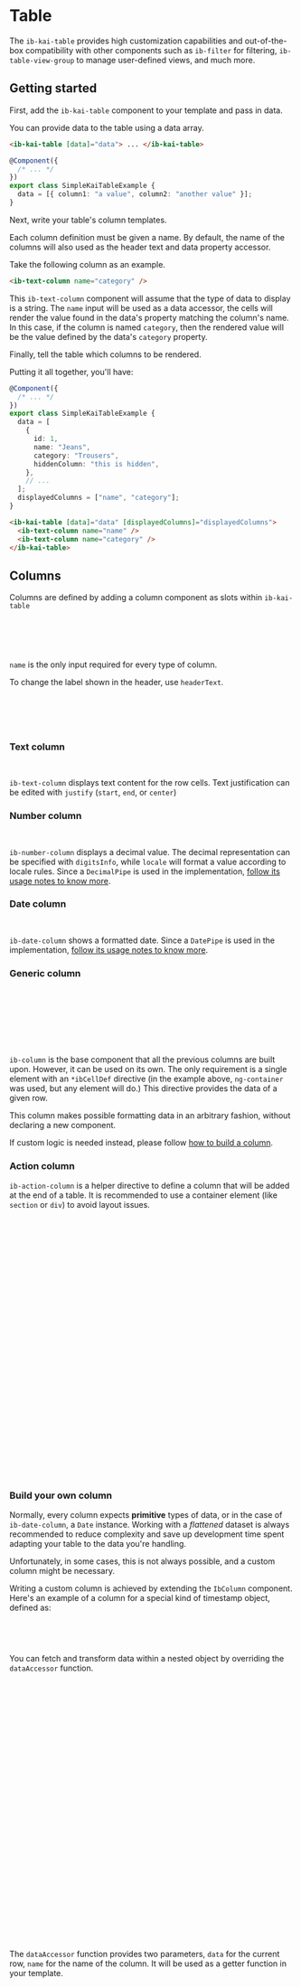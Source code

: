 

<Meta title="Components/Table/Overview" />

# Table

The `ib-kai-table` provides high customization capabilities and out-of-the-box compatibility with other components such as `ib-filter` for filtering, `ib-table-view-group` to manage user-defined views, and much more.

## Getting started

First, add the `ib-kai-table` component to your template and pass in data.

You can provide data to the table using a data array.

```html
<ib-kai-table [data]="data"> ... </ib-kai-table>
```

```typescript
@Component({
  /* ... */
})
export class SimpleKaiTableExample {
  data = [{ column1: "a value", column2: "another value" }];
}
```

Next, write your table's column templates.

Each column definition must be given a name. By default, the name of the columns will also used as the header text and data property accessor.

Take the following column as an example.

```html
<ib-text-column name="category" />
```

This `ib-text-column` component will assume that the type of data to display is a string. The `name` input will be used as a data accessor, the cells will render the value found in the data's property matching the column's name. In this case, if the column is named `category`, then the rendered value will be the value defined by the data's `category` property.

Finally, tell the table which columns to be rendered.

Putting it all together, you'll have:

```typescript
@Component({
  /* ... */
})
export class SimpleKaiTableExample {
  data = [
    {
      id: 1,
      name: "Jeans",
      category: "Trousers",
      hiddenColumn: "this is hidden",
    },
    // ...
  ];
  displayedColumns = ["name", "category"];
}
```

```html
<ib-kai-table [data]="data" [displayedColumns]="displayedColumns">
  <ib-text-column name="name" />
  <ib-text-column name="category" />
</ib-kai-table>
```

<Canvas of={TableStories.Simple} />

## Columns

Columns are defined by adding a column component as slots within `ib-kai-table`

```html
<ib-kai-table [data]="data" [displayedColumns]="displayedColumns">
  <ib-text-column name="name" />
  <ib-text-column name="surname" />
</ib-kai-table>
```

`name` is the only input required for every type of column.

To change the label shown in the header, use `headerText`.

```html
<ib-kai-table [data]="data" [displayedColumns]="displayedColumns">
  <ib-text-column [headerText]="'user.name' | translate" name="name" />
  <ib-text-column [headerText]="'user.surname' | translate" name="surname" />
</ib-kai-table>
```

### Text column

```html
<ib-text-column name="surname" justify="start" />
```

`ib-text-column` displays text content for the row cells. Text justification can be edited with `justify` (`start`, `end`, or `center`)

### Number column

```html
<ib-number-column name="price" digitsInfo="1.0-2" locale="it" />
```

`ib-number-column` displays a decimal value. The decimal representation can be specified with `digitsInfo`, while `locale` will format a value according to locale rules. Since a `DecimalPipe` is used in the implementation, [follow its usage notes to know more](https://angular.io/api/common/DecimalPipe#usage-notes).

### Date column

```html
<ib-date-column name="created_at" format="dd/MM/yyyy" locale="it" />
```

`ib-date-column` shows a formatted date. Since a `DatePipe` is used in the implementation, [follow its usage notes to know more](https://angular.io/api/common/DatePipe#usage-notes).

### Generic column

```html
<ib-column name="subscribed">
  <ng-container *ibCellDef="let user">
    <mat-icon [color]="user.subscribed ? 'accent' : ''"
      >{{ user.subscribed ? "done" : "close" }}</mat-icon
    >
  </ng-container>
</ib-column>
```

`ib-column` is the base component that all the previous columns are built upon. However, it can be used on its own. The only requirement is a single element with an `*ibCellDef` directive (in the example above, `ng-container` was used, but any element will do.) This directive provides the data of a given row.

This column makes possible formatting data in an arbitrary fashion, without declaring a new component.

If custom logic is needed instead, please follow [how to build a column](#build-your-own-column).

### Action column

`ib-action-column` is a helper directive to define a column that will be added at the end of a table. It is recommended to use a container element (like `section` or `div`) to avoid layout issues.

```html
<ib-kai-table [displayedColumns]="['name', 'fruit', 'stock']" [data]="data">
  <!-- ... -->
  <ib-column ib-action-column>
    <section *ibCellDef="let element">
      <button mat-icon-button (click)="handleShowReport(element)">
        <mat-icon>chevron_right</mat-icon>
      </button>
      <button mat-icon-button [matMenuTriggerFor]="menu">
        <mat-icon>more_vert</mat-icon>
      </button>
      <mat-menu #menu="matMenu">
        <button mat-menu-item (click)="handleDelete(element)">delete</button>
      </mat-menu>
    </section>
  </ib-column>
</ib-kai-table>
```

```typescript
@Component({
  /* ... */
})
export class KaiTableRowActionExample {
  data = TABLE_DATA;

  handleShowReport(data: Record<string, any>) {
    // your code here
  }

  handleDelete(data: Record<string, any>) {
    // your code here
  }
}
```

### Build your own column

Normally, every column expects **primitive** types of data, or in the case of `ib-date-column`, a `Date` instance.
Working with a _flattened_ dataset is always recommended to reduce complexity and save up development time spent
adapting your table to the data you're handling.

Unfortunately, in some cases, this is not always possible, and a custom column might be necessary.

Writing a custom column is achieved by extending the `IbColumn` component.
Here's an example of a column for a special kind of timestamp object, defined as:

```typescript
{
  seconds: 1706190677; // timestamp in seconds
}
```

You can fetch and transform data within a nested object by overriding the `dataAccessor` function.

```typescript
// timestamp-column.component.ts
@Component({
  selector: "ib-timestamp-column",
  templateUrl: "timestamp-column.component.html",
  // View encapsulation must be removed so that the styles can be applied accordingly.
  encapsulation: ViewEncapsulation.None,
  // Ensure that no change detection related exception will be thrown.
  changeDetection: ChangeDetectionStrategy.Default,
  providers: [
    // Provide both `IbColumn` and `IB_COLUMN` tokens.
    // Make sure that the parent table and any descendant
    // can access this column.
    { provide: IbColumn, useExisting: IbTimestampColumn },
    { provide: IB_COLUMN, useExisting: IbTimestampColumn },
    // Provide a valid `IB_AGGREGATE_TYPE` token value to support aggregation
    { provide: IB_AGGREGATE_TYPE, useValue: "date" },
  ],
  standalone: true,
  imports: [
    MatTableModule,
    MatSortModule,
    MatIconModule,
    MatTooltipModule,
    IbSortHeader,
    DatePipe,
  ],
})
export class IbTimestampColumn<T> extends IbColumn<T> {
  // Get seconds as milliseconds
  dataAccessor = (data: T, name: string): any => data[name].seconds * 1000;
}
```

The `dataAccessor` function provides two parameters, `data` for the current row, `name` for the name of the column.
It will be used as a getter function in your template.

```html
<!-- timestamp-column.component.html -->
<!--
  matColumnDef: Column definition for the mat-table
  matSort: "Dummy" instance of `matSort`
  sticky & stickyEnd: Whether the column should be sticky positioned
-->
<ng-container matColumnDef matSort [sticky]="sticky" [stickyEnd]="stickyEnd">
  <!-- ibSortHeaderFor: Replaces the temporary \`matSort\` instance with the one declared in the table component -->
  <th
    class="ib-table__header-cell"
    mat-header-cell
    *matHeaderCellDef
    [ibSortHeaderFor]="matSort"
    mat-sort-header
    [disabled]="!sort"
  >
    {{ headerText }}
  </th>
  <td
    mat-cell
    *matCellDef="let data"
    [matTooltip]="dataAccessor(data, name) + ' ms'"
  >
    <!-- Here the dataAccessor function is called within the cell's template and passed down a date pipe -->
    {{ dataAccessor(data, name) | date: "MMM d, YYYY hh:mm" }}
  </td>
  <td mat-footer-cell *matFooterCellDef style="max-width: fit-content">
    <ib-aggregate *ngIf="aggregate"></ib-aggregate>
  </td>
</ng-container>
```

<Canvas of={TableStories.WithCustomColumn} />

## Sorting

By default, sorting is disabled in any column. To enable sorting, use `sort` in your column.

> Sorting is supported by any column.

```html
<ib-text-column name="firstName" sort />
```

#### Set initial sort

Through the `initialSort` property of `IbTableDef` a sort direction can be activated during the first render of the table. The property `active` corresponds to the `name` of a column, and `direction` can only be either `asc` or `desc`.

```html
<ib-kai-table ... [tableDef]="tableDef">
  <!-- ... -->
</ib-kai-table>
```

```typescript
export class IbKaiTableExamplePage {
  tableDef: IbTableDef = {
    initialSort: {
      active: "fruit",
      direction: "asc",
    },
  };
}
```

#### Sorting data accessor

By default, the data for sorting is retrieved by the same data accessor function used to retireve
the content to render of each cell (that means `dataAccessor(data, name)`)
This behaviour can be overriden with the `sortingDataAccessor` input, available for every type of column.

```html
<ib-text-column
  name="firstName"
  sort
  [sortingDataAccessor]="sortingDataAccessor"
/>
```

For custom columns, you can override the getter function within you component's class.

```typescript
@Component({
  /** ... */
})
export class IbCustomColumn<T> extends IbColumn<T> {
  dataAccessor = (data: T, name: string): any => data[name].somethingNested;

  sortingDataAccessor = (data: T, name: string): any =>
    data[name].somethingElse;
}
```

## Filtering

To define filters, first import `IbFilterModule` alongside `IbKaiTableModule`.

```typescript
@NgModule({
  imports: [IbKaiTableModule, IbFilterModule],
  // ...
})
export class TableWithFiltersModule {}
```

Then, add the necessary filters withing your table. Each filter requires a `name` that must match a column defined with the same name.

```html
<ib-kai-table
  [displayedColumns]="['name', 'fruit', 'quantity', 'purchased_at']"
  [data]="data"
>
  <ib-filter>
    <ib-search-bar />

    <ib-text-filter name="name">{{ 'user.name' | translate }}</ib-text-filter>
    <ib-tag-filter name="fruit">{{ 'fruit.name' | translate }}</ib-tag-filter>
    <ib-number-filter name="quantity"
      >{{ 'common.quantity' | translate }}</ib-number-filter
    >
    <ib-date-filter name="purchased_at"
      >{{ 'common.purchasedAt' | translate }}</ib-date-filter
    >
  </ib-filter>

  <ib-text-column name="name" />
  <ib-text-column name="fruit" />
  <ib-number-column name="quantity" />
  <ib-date-column name="purchased_at" />
</ib-kai-table>
```

#### Filters

<Markdown>{`
| Name               | Usage                                                                                                                                                                                    |
| ------------------ | ---------------------------------------------------------------------------------------------------------------------------------------------------------------------------------------- |
| \`ib-text-filter\`   | Text-based search.                                                                                                                                                                       |
| \`ib-tag-filter\`    | Selection-based search. By default, a distinct set of options is generated from the column's data. Can be overriden with \`options\`. Use \`[multiple]="false"\` to disable mutli selection. |
| \`ib-number-filter\` | Number-based search. By default, the minimum and maximum values are set from the column's data. Can be overriden with \`min\` and \`max\`. Use \`step\` to define the precision of the slider. |
| \`ib-date-filter\`   | Date-based search.                                                                                                                                                                       |
`}</Markdown>

#### Filtering data accessor

By default, the data for filtering is retrieved by the same data accessor function used to retireve
the content to render of each cell (that means `dataAccessor(data, name)`)
This behaviour can be overriden with the `filterDataAccessor` input, available for every type of column.

```html
<ib-date-column name="firstName" [filterDataAccessor]="filterDataAccessor" />
```

For custom columns, you can override the getter function within you component's class.

```typescript
@Component({
  /** ... */
})
export class IbCustomColumn<T> extends IbColumn<T> {
  dataAccessor = (data: T, name: string): any => data[name].somethingNested;

  filterDataAccessor = (data: T, name: string): any => data[name].somethingElse;
}
```

## Selection

To activate checkbox selection, add an `ib-selection-column` to the table.

```html
<ib-selection-column
  (ibRowSelectionChange)="selectionChange($event)"
></ib-selection-column>
```

Listen to `ibRowSelectionChange` in order to obtain the rows selected by the user. The event fires an _array_ containing the selected rows, each element is of type `IbTableRowSelectionChange` declared as follows:

```typescript
interface IbTableRowSelectionChange<T> {
  tableName: string;
  selection: boolean;
  row: T;
}
```

If a single row is selected, then the array will contain a single element. If the checkbox placed in the header is selected, the array will contain all the rows available.

Alternatively, it is possible to leverage on the API of `ib-selection-column` itself. It exposes a `SelectionModel` under the property `selection`. For example, here's how to get all selected rows.

```typescript
export class SelectionColumnExample {
  @ViewChild(IbSelectionColumn, { static: true })
  selectionColumn: IbSelectionColumn;

  someMethod() {
    this.selectionColumn.selection.selected;
  }
}
```

## Pagination

Through the `paginator` property of `IbTableDef` it is possible to change the appearance of the paginator, for example with `hide` set to `true` the paginator will disappear, or with `showFirstLastButtons` set to `false` the jump to first and last page buttons will disappear.

```html
<ib-kai-table ... [tableDef]="tableDef">
  <!-- ... -->
</ib-kai-table>
```

```typescript
export class IbKaiTableExamplePage {
  tableDef: IbTableDef = {
    paginator: {
      pageSize: 10
      pageSizeOptions: [5, 10, 25, 100],
      hidePageSize: false,
      showFirstLastButtons: true,
      hide: false
    },
  };
}
```

## Views

To add views to a table, first import `IbViewModule` alongside `IbKaiTableModule`, `IbTableActionModule`, and `IbFilterModule`.

```typescript
@NgModule({
  imports: [IbKaiTableModule, IbTableActionModule, IbViewModule, IbFilterModule],
  // ...
})
export class TableWithViewsModule {}
```

> ⚠️ An `ib-filter` component is required to use `ib-table-view-group`.
> Also, the `tableName` property must be set in the `ib-kai-table` component as it is used as a reference for the views.

Then add the `ib-table-view-group` component within `ib-kai-table`.

```html
<ib-kai-table tableName="products" [data]="data" [displayedColumns]="displayedColumns">
  <ib-table-view-group />

  <ib-filter>
    <!-- ... -->
  </ib-filter>

  <!-- ... --->
</ib-kai-table>
```

## Export

To enable data export from a table, first import `IbDataExportModule` alongside `IbKaiTableModule` and `IbTableActionModule`.

```typescript
@NgModule({
  imports: [IbKaiTableModule, IbTableActionModule, IbDataExportModule],
  // ...
})
export class TableWithExportModule {}
```

Make sure to have set the `tableName` property in the `ib-kai-table` component. This will be used as the filename of the exported file.
Then add the export button within `ib-table-action-group` in the table.

```html
<ib-kai-table tableName="products" [data]="data" [displayedColumns]="displayedColumns">
  <ib-table-action-group>
    <ib-table-data-export-action />
  </ib-table-action-group>

  <!-- ... --->
</ib-kai-table>
```

#### Override formats

By default, there are three available formats: `xlsx`, `csv`, and `pdf`.
The formats can be overriden by including the providers desired, as such:

```typescript
@NgModule({
  imports: [IbKaiTableModule, IbTableActionModule, IbDataExportModule],
  providers: [IbXLXSExportProvider],
})
export class TableWithExportModule {}
```

In this example, only `xlsx` export will be allowed.

## Aggregation

> Aggregation is supported only for `ib-number-column`

Use `aggregate` to show a roll-up footer row in your table. Each column has a different set of functions available. For example, in `ib-number-column` you can estimate the sum, or the average, of a column.

```html
<ib-number-column name="price" aggregate />
```

## Action group

To add a set of buttons to a table's toolbar, first import `IbTableActionModule` alongside `IbKaiTableModule`.

```typescript
@NgModule({
  imports: [IbKaiTableModule, IbTableActionModule],
  // ...
})
export class TableWithActionsModule {}
```

Then add the `ib-table-action-group` component within `ib-kai-table`, it is recommended to only use `mat-icon-button`s
in order to maintain a cohesive design.

```html
<ib-kai-table [data]="data" [displayedColumns]="displayedColumns">
  <ib-table-action-group>
    <button mat-icon-button (click)="refreshData()">
      <mat-icon>refresh</mat-icon>
    </button>
  </ib-table-action-group>

  <!-- ... --->
</ib-kai-table>
```

## Row group

A `*ibKaiRowGroup` directive is available to display contextual content for each row. It provides a given row through the `data` variable. This content is hidden by default and can be shown by clicking on a row.

```html
<ng-container *ibKaiRowGroup="let data">
  Description for {{ data.name }}: {{ data.description }}
</ng-container>
```

<Canvas of={TableStories.WithRowGroup} />

## Customization

#### Striped rows

You can use the `stripedRows` input to apply alternating styles to the rows.

```html
<ib-kai-table [data]="data" [displayedColumns]="displayedColumns" stripedRows>
```

Then you may change the text or background color with the variables:

* `--ib-table-even-row-text-color`
* `--ib-table-even-row-background-color`
* `--ib-table-odd-row-text-color`
* `--ib-table-odd-row-background-color`

#### CSS Variables

```css
:host {
  /** Minimum number of rows to be shown. Defaults to 10 */
  --ib-table-minimum-rows: 10;

  /** Header text color. Defaults to the darker constrast available for the primary palette */
  --ib-table-header-text-color: black;
  /** Header text color. Defaults to the brand primary color */
  --ib-table-header-background-color: purple;

  /** Text color for even rows. Defaults to the relative contrast from the background color */
  --ib-table-even-row-text-color: black;
  /** Background color for even rows. Defaults to the lightest color from the primary palette */
  --ib-table-even-row-background-color: lightpurple;
  /** Text color for odd rows. Default is unset */
  --ib-table-odd-row-text-color: black;
  /** Background color for odd rows. Default is unset */
  --ib-table-odd-row-background-color: transparent;

  /** Background color when hovering rows */
  --ib-table-row-background-color-on-hover: #111;

  /** Outline color for both container and table content */
  --ib-table-outline-color: var(--mat-table-row-item-outline-color);
  /** Whether to show a vertical outline for each column (Es. `1px`) */
  --ib-table-column-outline-width: 0;

  /**
    Maximum height of the table content.
    By default it takes row density, header, footer,
    and `ib-table-minimum-rows` into consideration.
  */
  --ib-table-content-max-height: 500px;
}
```

#### Column style

To set an arbitrary style to a column, a css selector is available with the format:

```
.mat-column-[columnName]
```

Meaning that a column with `name="email"` can be accessed with the following selector

```css
.ib-table__container {
  .mat-column-email {
    width: 100px;
  }
}
```

#### Table density

To modify density of the table (that means, the height elements like header and rows) you can use
the `table-density` utility function available from `@angular/material`

Include the rule within your component hosting `ib-kai-table`

```scss
@use "@angular/material" as mat;

:host {
  @include mat.table-density(-4);
}
```

## Server-side data

> 🚧 Aggregation, selection, and exporting are not fully supported

Enable server-side interactions with an `IbTableRemoteDataSource` provided to the `dataSource` input.

1. Define your data source

Your data source must extend `IbTableRemoteDataSource` in order to be compatible with the table. This is an abstract class, and it needs the `fetchData` method
to be implemented.

The method `fetchData` will be called with two parameters whenever some data from the server is needed:

- `sort` is of type `MatSort`¹, the current sorted column is available in `sort.active` and the order in `sort.direction`².
- `page` is of type `MatPaginator`³, the requested page index can be accessed with `page.pageIndex`, and the current page size with `page.pageSize`.

```typescript
// product-data-source.ts
export class ProductDataSource extends IbTableRemoteDataSource<Product> {
  private http = inject(HttpClient);

  fetchData(
    sort: MatSort,
    page: MatPaginator
  ): Observable<IbFetchDataResponse<Product>> {
    return this.http
      .get<ProductReponse>("/products", {
        params: {
          sort: sort.active,
          order: sort.direction,
          page: page.pageIndex,
          per_page: page.pageSize,
        },
      })
      .pipe(
        map((result) => ({
          data: result.items,
          totalCount: result.total_count,
        }))
      );
  }
}
```

For reference, here's the `IbFetchDataResponse` object that must be returned

```typescript
export type IbFetchDataResponse<T> = {
  /**
   * Subset of rows returned by the server
   */
  data: T[];
  /**
   * Total row count of the query without pagination.
   *
   * If this value is greater than the current page size,
   * then the paginator will assume there's more data available
   */
  totalCount: number;
};
```

2. Instance the data source, and provide it to your table

> Remember: You must instance your data source inside your component's constructor (like the example below), and that you can inject
> any service within your data source as long as it is provided in your `AppModule`, feature module, or standalone component.

```typescript
@Component({
  /** ... */
})
export class RemoteDataSourceExample {
  dataSource = new ProductDataSource();
  displayedColumns = [
    /** ... */
  ];
}
```

```html
<ib-kai-table [dataSource]="dataSource" [displayedColumns]="displayedColumns">
  <!-- ... --->
</ib-kai-table>
```

¹ [More about MatSort](https://material.angular.io/components/sort/api#MatSort)
² Both are null as per initial state. Can also be empty strings when undefined, please refer to the documentation.
³ [More about MatPaginator](https://material.angular.io/components/paginator/api#MatPaginator)

#### Filtering

Considering the following table as an example:

```html
<ib-kai-table [dataSource]="dataSource" [displayedColumns]="displayedColumns">
  <ib-filter>
    <ib-text-filter name="sku">SKU</ib-text-filter>
    <ib-date-filter name="created">Created</ib-date-filter>
    <ib-number-filter name="price">Price</ib-number-filter>
    <ib-tag-filter name="status">Status</ib-tag-filter>
  </ib-filter>

  <!-- ... --->
</ib-kai-table>
```

1. Describe a type from your filters

For each filter type exists a query object holding the values provided by the user.

<Markdown>{`
| Filter | Type
| - | - |
| \`ib-text-filter\`   | \`IbTextQuery\` |
| \`ib-date-filter\`   | \`IbDateQuery\` |
| \`ib-number-filter\` | \`IbNumberQuery\` |
| \`ib-tag-filter\`    | \`IbTagQuery\`  |
`}</Markdown>

Meaning that the filters above can be represented with the type:

```typescript
type ProductQuery = {
  title: IbTextQuery;
  created: IbDateQuery;
  price: IbNumberQuery;
  status: IbTagQuery;
};
```

2. Update your data source

The `IbTableRemoteDataSource` class accepts a second generic type to specify the type for the filter model.
Also, a third `filter` parameter is provided to the method `fetchData`

> The parameters of `filter` may be undefined if left untouched by the user.

```typescript
class ProductDataSource extends IbTableRemoteDataSource<Product, ProductQuery> {
  private http = inject(HttpClient);

  fetchData(
    sort: MatSort,
    page: MatPaginator,
    filter: ProductQuery
  ): Observable<IbFetchDataResponse<Product>> {
    return this.http
      .get("/products", {
        params: {
          sort: sort.active,
          order: sort.direction,
          page: page.pageIndex,
          per_page: page.pageSize,
          // use your filters here
        },
      })
      .pipe(
        map((result) => ({
          data: result.items,
          totalCount: result.total_count,
        }))
      );
  }
}
```

**Text query reference**

Provides the value of the query in the `text` paramenter, and the selected `condition`, an enum of type `IbFilterOperator`
that can be either a `CONTAINS`, `STARTS_WITH`, `ENDS_WITH`, or `EQUALS` operator.
It also includes two generated parameters, a regular expression under `regex`, and a `LIKE` pattern under `like`

The `regex` parameter can be useful in API that uses a NoSQL database under the hood. While the `like` paramenter
can be used with APIs interfacing with SQL databases instead.

```typescript
/**
 * Text query object.
 *
 * Provides a regular expression or a `like` pattern.
 */
export type IbTextQuery = {
  /**
   * Generated regular expression.
   * The result depends on the selected condition.
   *
   * | Condition   | Regex       |
   * |-------------|-------------|
   * | Contains    | `.*apple.*` |
   * | Starts with | `^apple.*`  |
   * | Ends with   | `.*apple$`  |
   * | Equals      | `^apple$`   |
   */
  regex: string;
  /**
   * Generated pattern to be used in a SQL LIKE operation.
   * The result depends on the selected condition.
   *
   * | Condition   | Pattern   |
   * |-------------|-----------|
   * | Contains    | `%apple%` |
   * | Starts with | `apple%`  |
   * | Ends with   | `%apple`  |
   * | Equals      | `apple`   |
   */
  like: string;
  /**
   * Condition provided by the user
   *
   * | Condition   | Operator   |
   * |-------------|-----------|
   * | Contains    | IbFilterOperator.CONTAINS    |
   * | Starts with | IbFilterOperator.STARTS_WITH |
   * | Ends with   | IbFilterOperator.ENDS_WITH   |
   * | Equals      | IbFilterOperator.EQUALS      |
   */
  condition: IbFilterOperator;
  /** Query provided by the user */
  text: string;
};
```

**Date query reference**

```typescript
/**
 * Date query object.
 *
 * Provides a range of a dates.
 */
export type IbDateQuery = {
  /** Start date of the interval in ISO format */
  start: string;
  /** End date of the interval in ISO format */
  end: string;
};
```

**Number query reference**

```typescript
/**
 * Number query object.
 *
 * Provides a range of numbers.
 */
export type IbNumberQuery = {
  /** Minimum value of the range */
  min: number;
  /** Maximum value of the range */
  max: number;
};
```

**Tag query reference**

```typescript
/**
 * Options query object.
 *
 * Provides a list of options selected.
 */
export type IbTagQuery<T = string> = {
  /** Array of options selected */
  items: T[];
  /** String of options separated by a comma */
  joined: string;
};
```

## Testing with cypress

These are the unique selectors available to interact with the table using Cypress.

#### Filters

Generated selectors for the filters. Substitute `<filterName>` with the `name` input of your filter. For example:

```html
<ib-text-filter name="description"></ib-text-filter>
```

Will produce

`ib-text-filter-description`

<Markdown>{`
| Selector | Description
| - | - |
| \`[data-cy="ib-text-filter-<filterName>"]\`                 | Text filter button |
| \`[data-cy="ib-text-filter-<filterName>-condition"]\`       | \`<mat-select>\` Default is \`Contiene\`. |
| \`[data-cy="ib-text-filter-<filterName>-value"]\`           | Text query input |
| \`[data-cy="ib-tag-filter-<filterName>"]\`                  | Tag filter button |
| \`[data-cy="ib-tag-filter-<filterName>-options"]\`          | List of options |
| \`[data-cy="ib-number-filter-<filterName>"]\`               | Number filter button |
| \`[data-cy="ib-number-filter-<filterName>-min"]\`           | Minimum value of the range |
| \`[data-cy="ib-number-filter-<filterName>-max"]\`           | Maximum value of the range |
| \`[data-cy="ib-date-filter-<filterName>"]\`                 | Date filter button |
| \`[data-cy="ib-date-filter-<filterName>-within"] [type="radio"]\`          | Within period option (\`A partire da\`). |
| \`[data-cy="ib-date-filter-<filterName>-within-value"]\`    | Numeric input value for within category |
| \`[data-cy="ib-date-filter-<filterName>-within-period"]\`   | \`<mat-select>\` Default is \`minuti\` |
| \`[data-cy="ib-date-filter-<filterName>-moreThan"] [type="radio"]\`        | More than period option (\`Da oltre\`). |
| \`[data-cy="ib-date-filter-<filterName>-moreThan-value"]\`  | Numeric input value for more than category |
| \`[data-cy="ib-date-filter-<filterName>-moreThan-period"]\` | \`<mat-select>\` Default is \`minuti fa\` |
| \`[data-cy="ib-date-filter-<filterName>-range"] [type="radio"]\`           | Range date option (\`Tra\`). |
| \`[data-cy="ib-date-filter-<filterName>-range-start"]\`     | Start date input. Edit it with \`.type("dd/mm/yyyy")\` |
| \`[data-cy="ib-date-filter-<filterName>-range-end"]\`       | End date input. Edit it with \`.type("dd/mm/yyyy")\` |
| \`[data-cy="ib-filter-update"]\`                            | Update button. Call \`.click()\` to apply the filter |
| \`[data-cy="ib-filter-clear"]\`                             | Clear button. Call \`.click()\`  reset the filter selected |
`}</Markdown>

#### Usage with `ib-text-filter`

```typescript
cy.get('[data-cy="ib-text-filter-name"]').click();
cy.get('[data-cy="ib-text-filter-name-condition"]')
  .click()
  .get("mat-option")
  .contains("Inizia con")
  .click();
cy.get('[data-cy="ib-text-filter-name-value"]').type("Arthur");
cy.get('[data-cy="ib-filter-update"]').click();
```

#### Usage with `ib-number-filter`

```typescript
cy.get('[data-cy="ib-number-filter-price"]').click();
cy.get('[data-cy="ib-number-filter-price-min"]').clear().type("2");
cy.get('[data-cy="ib-number-filter-price-max"]').clear().type("20");
cy.get('[data-cy="ib-filter-update"]').click();
```

#### Usage with `ib-date-filter`

**Within** or **more than** category:

```typescript
cy.get('[data-cy="ib-date-filter-created_at"]').click();
cy.get('[data-cy="ib-date-filter-created_at-within"] [type="radio"]').check();
cy.get('[data-cy="ib-date-filter-created_at-within-value"]').type("2");
cy.get('[data-cy="ib-date-filter-created_at-within-period"]')
  .click()
  .get("mat-option")
  .contains("giorni")
  .click();
cy.get('[data-cy="ib-filter-update"]').click();
```

**Range** category:

```typescript
cy.get('[data-cy="ib-date-filter-created_at"]').click();
cy.get('[data-cy="ib-date-filter-created_at-range"] [type="radio"]').check();
cy.get('[data-cy="ib-date-filter-created_at-range-start"]').type("20/02/2024");
cy.get('[data-cy="ib-date-filter-created_at-range-end"]').type("28/02/2024");
cy.get('[data-cy="ib-filter-update"]').click();
```

#### Usage with `ib-tag-filter`

```typescript
cy.get('[data-cy="ib-tag-filter-category"]').click();
cy.get('[data-cy="ib-tag-filter-category-options"]')
  .contains("vegetables")
  .click();
cy.get('[data-cy="ib-tag-filter-category-options"]').contains("dairy").click();
cy.get('[data-cy="ib-filter-update"]').click();
```


## Url state manager

The following feature are always serialized in url bar:
- current sort
- applied filters
- paginator settings (only page size)
- active view

In order to recover previous state, you have to use history.back() call that will preserve url querystring and the table will be reinizialized.

Is it possibile to recover the last table state also by using `ibTableSelectLastQueryString` selector as follow:

```typescript

tableState = this.store.selectSignal(ibTableSelectLastQueryString('YOUR_TABLE_NAME'))

///......


this.router.navigate([your path], {
  queryParams: {
    'YOUR_TABLE_NAME': this.tableState()
  },
  queryParamsHandling: 'merge'
})

```

Multiple tables on the same page are supported as long as different table names are used.
